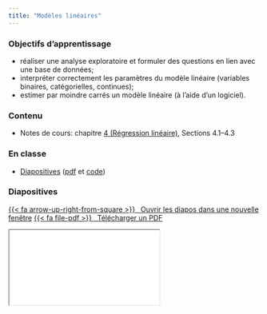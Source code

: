```yaml
---
title: "Modèles linéaires"
---
```



### Objectifs d'apprentissage

- réaliser une analyse exploratoire et formuler des questions en lien avec une base de données;
- interpréter correctement les paramètres du modèle linéaire (variables binaires, catégorielles, continues);
- estimer par moindre carrés un modèle linéaire (à l’aide d’un logiciel).

### Contenu


- Notes de cours: chapitre [4 (Régression linéaire)](https://lbelzile.github.io/math60604/regression-lineaire.html), Sections 4.1--4.3


### En classe

- [Diapositives](../diapos/MATH60604-diapos3.html) ([pdf](../diapos/MATH60604-diapos3.pdf) et [code](MATH60604-diapos3.R))



### Diapositives


<p class="text-center"><a class="btn btn-success btn-lg" target="_blank" href="../diapos/MATH60604-diapos3.html">{{< fa arrow-up-right-from-square >}} &ensp;Ouvrir les diapos dans une nouvelle fenêtre</a> <a class="btn btn-success btn-lg" target="_blank" href="../diapos/MATH60604-diapos3.pdf" role="button">{{< fa file-pdf >}} &ensp;Télécharger un PDF</a></p>

<div class="ratio ratio-16x9">
<iframe class="slide-deck" src="../diapos/MATH60604-diapos3.html"></iframe>
</div>


